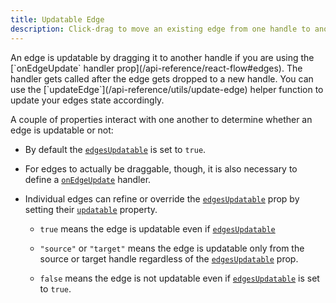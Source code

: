 ```yaml
---
title: Updatable Edge
description: Click-drag to move an existing edge from one handle to another
---
```



<ExampleLayout>
An edge is updatable by dragging it to another handle if you are using the
[`onEdgeUpdate` handler prop](/api-reference/react-flow#edges). The handler gets
called after the edge gets dropped to a new handle. You can use the
[`updateEdge`](/api-reference/utils/update-edge) helper function to update your
edges state accordingly.

<ExampleViewer codePath="example-flows/UpdatableEdge" />

A couple of properties interact with one another to determine whether an edge is
updatable or not:

- By default the [`edgesUpdatable`](/api-reference/react-flow#edgesUpdatable) is
  set to `true`.

- For edges to actually be draggable, though, it is also necessary to define a
  [`onEdgeUpdate`](/api-reference/react-flow#onEdgeUpdate) handler.

- Individual edges can refine or override the [`edgesUpdatable`](/api-reference/react-flow#edgesUpdatable)
  prop by setting their [`updatable`](/api-reference/types/edge#updatable) property.

  - `true` means the edge is updatable even if [`edgesUpdatable`](/api-reference/react-flow#edgesUpdatable)

  - `"source"` or `"target"` means the edge is updatable only from the source or
    target handle regardless of the [`edgesUpdatable`](/api-reference/react-flow#edgesUpdatable) prop.

  - `false` means the edge is not updatable even if [`edgesUpdatable`](/api-reference/react-flow#edgesUpdatable)
    is set to `true`.

</ExampleLayout>
